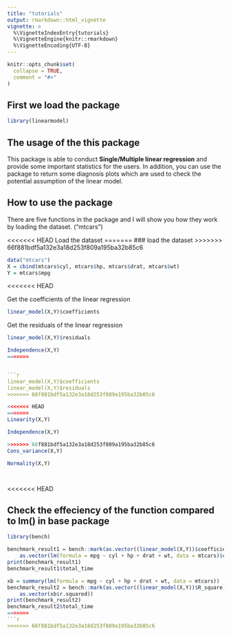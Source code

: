 ```yaml
---
title: "tutorials"
output: rmarkdown::html_vignette
vignette: >
  %\VignetteIndexEntry{tutorials}
  %\VignetteEngine{knitr::rmarkdown}
  %\VignetteEncoding{UTF-8}
---
```


```r
knitr::opts_chunk$set(
  collapse = TRUE,
  comment = "#>"
)
```

## First we load the package
```r
library(linearmodel)
```

## The usage of the this package
This package is able to conduct **Single/Multiple linear regression** and provide some important statistics for the users. In addition, you can use the package to return some diagnosis plots which are used to check the potential assumption of the linear model. 

## How to use the package
There are five functions in the package and I will show you how they work by loading the dataset. ("mtcars") 

<<<<<<< HEAD
Load the dataset
=======
### load the dataset
>>>>>>> 66f881bdf5a132e3a18d253f809a195ba32b85c6
```r
data("mtcars")
X = cbind(mtcars$cyl, mtcars$hp, mtcars$drat, mtcars$wt)
Y = mtcars$mpg
```
<<<<<<< HEAD

Get the coefficients of the linear regression
```r
linear_model(X,Y)$coefficients
```

Get the residuals of the linear regression
```r
linear_model(X,Y)$residuals
```




```r
Independence(X,Y)
=======


```r
linear_model(X,Y)$coefficients
linear_model(X,Y)$residuals
>>>>>>> 66f881bdf5a132e3a18d253f809a195ba32b85c6
```


```r
<<<<<<< HEAD
=======
Linearity(X,Y)
```


```r
Independence(X,Y)
```


```r
>>>>>>> 66f881bdf5a132e3a18d253f809a195ba32b85c6
Cons_variance(X,Y)
```


```r
Normality(X,Y)
```


```r

```

```r

```

<<<<<<< HEAD

## Check the effeciency of the function compared to lm() in base package
```r
library(bench)

benchmark_result1 = bench::mark(as.vector((linear_model(X,Y))$coefficients),
    as.vector(lm(formula = mpg ~ cyl + hp + drat + wt, data = mtcars)$coefficients))
print(benchmark_result1)
benchmark_result1$total_time
```

```r
xb = summary(lm(formula = mpg ~ cyl + hp + drat + wt, data = mtcars))
benchmark_result2 = bench::mark(as.vector((linear_model(X,Y))$R_square),
    as.vector(xb$r.squared))
print(benchmark_result2)
benchmark_result2$total_time
=======
```r

>>>>>>> 66f881bdf5a132e3a18d253f809a195ba32b85c6
```
